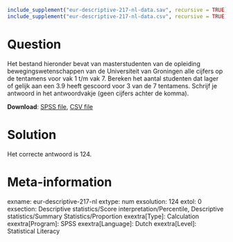 ```{r, echo = FALSE, results = "hide"}
include_supplement("eur-descriptive-217-nl-data.sav", recursive = TRUE)
include_supplement("eur-descriptive-217-nl-data.csv", recursive = TRUE)
```

Question
========
Het bestand hieronder bevat van masterstudenten van de opleiding bewegingswetenschappen van de Universiteit van Groningen alle cijfers op de tentamens voor vak 1 t/m vak 7. Bereken het aantal studenten dat lager of gelijk aan een 3.9 heeft gescoord voor 3 van de 7 tentamens. Schrijf je antwoord in het antwoordvakje (geen cijfers achter de komma).

**Download**: [SPSS file](eur-descriptive-217-nl-data.sav), [CSV file](eur-descriptive-217-nl-data.csv)


Solution
========
Het correcte antwoord is 124.


Meta-information
================
exname: eur-descriptive-217-nl
extype: num
exsolution: 124
extol: 0
exsection: Descriptive statistics/Score interpretation/Percentile, Descriptive statistics/Summary Statistics/Proportion
exextra[Type]: Calculation
exextra[Program]: SPSS
exextra[Language]: Dutch
exextra[Level]: Statistical Literacy